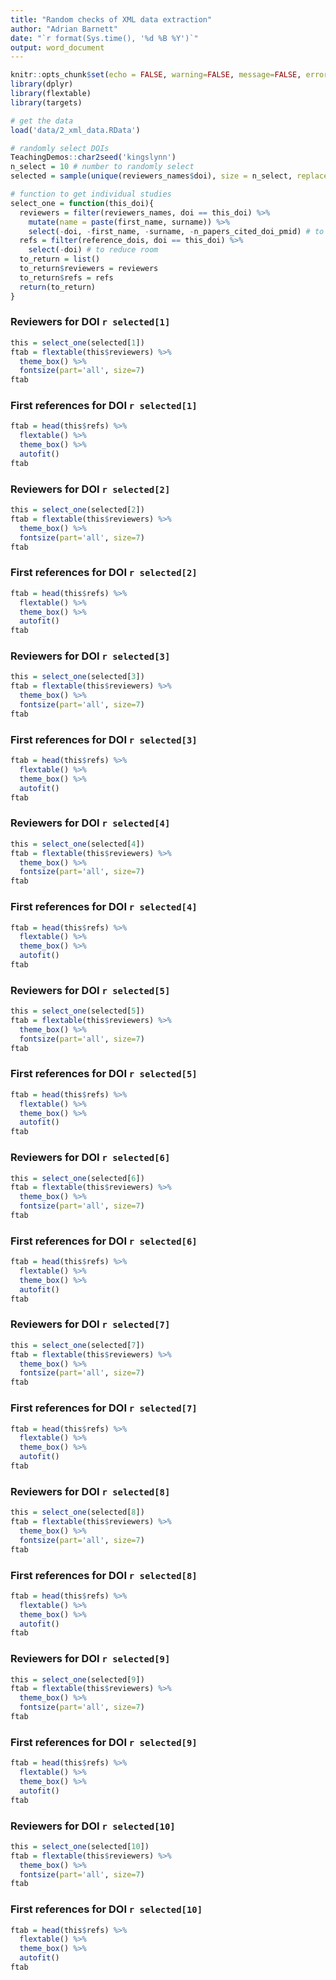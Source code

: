 ```yaml
---
title: "Random checks of XML data extraction"
author: "Adrian Barnett"
date: "`r format(Sys.time(), '%d %B %Y')`"
output: word_document
---
```


```r
knitr::opts_chunk$set(echo = FALSE, warning=FALSE, message=FALSE, error=FALSE, comment='', dpi=400)
library(dplyr)
library(flextable)
library(targets)

# get the data
load('data/2_xml_data.RData')

# randomly select DOIs
TeachingDemos::char2seed('kingslynn')
n_select = 10 # number to randomly select
selected = sample(unique(reviewers_names$doi), size = n_select, replace = FALSE)

# function to get individual studies
select_one = function(this_doi){
  reviewers = filter(reviewers_names, doi == this_doi) %>%
    mutate(name = paste(first_name, surname)) %>% 
    select(-doi, -first_name, -surname, -n_papers_cited_doi_pmid) # to reduce room
  refs = filter(reference_dois, doi == this_doi) %>%
    select(-doi) # to reduce room
  to_return = list()
  to_return$reviewers = reviewers
  to_return$refs = refs
  return(to_return)
}
```

### Reviewers for DOI `r selected[1]`

```r
this = select_one(selected[1])
ftab = flextable(this$reviewers) %>%
  theme_box() %>%
  fontsize(part='all', size=7) 
ftab
```

### First references for DOI `r selected[1]`

```r
ftab = head(this$refs) %>%
  flextable() %>%
  theme_box() %>%
  autofit()
ftab
```


### Reviewers for DOI `r selected[2]`

```r
this = select_one(selected[2])
ftab = flextable(this$reviewers) %>%
  theme_box() %>%
  fontsize(part='all', size=7) 
ftab
```

### First references for DOI `r selected[2]`

```r
ftab = head(this$refs) %>%
  flextable() %>%
  theme_box() %>%
  autofit()
ftab
```

### Reviewers for DOI `r selected[3]`

```r
this = select_one(selected[3])
ftab = flextable(this$reviewers) %>%
  theme_box() %>%
  fontsize(part='all', size=7) 
ftab
```

### First references for DOI `r selected[3]`

```r
ftab = head(this$refs) %>%
  flextable() %>%
  theme_box() %>%
  autofit()
ftab
```

### Reviewers for DOI `r selected[4]`

```r
this = select_one(selected[4])
ftab = flextable(this$reviewers) %>%
  theme_box() %>%
  fontsize(part='all', size=7) 
ftab
```

### First references for DOI `r selected[4]`

```r
ftab = head(this$refs) %>%
  flextable() %>%
  theme_box() %>%
  autofit()
ftab
```

### Reviewers for DOI `r selected[5]`

```r
this = select_one(selected[5])
ftab = flextable(this$reviewers) %>%
  theme_box() %>%
  fontsize(part='all', size=7) 
ftab
```

### First references for DOI `r selected[5]`

```r
ftab = head(this$refs) %>%
  flextable() %>%
  theme_box() %>%
  autofit()
ftab
```

### Reviewers for DOI `r selected[6]`

```r
this = select_one(selected[6])
ftab = flextable(this$reviewers) %>%
  theme_box() %>%
  fontsize(part='all', size=7) 
ftab
```

### First references for DOI `r selected[6]`

```r
ftab = head(this$refs) %>%
  flextable() %>%
  theme_box() %>%
  autofit()
ftab
```

### Reviewers for DOI `r selected[7]`

```r
this = select_one(selected[7])
ftab = flextable(this$reviewers) %>%
  theme_box() %>%
  fontsize(part='all', size=7) 
ftab
```

### First references for DOI `r selected[7]`

```r
ftab = head(this$refs) %>%
  flextable() %>%
  theme_box() %>%
  autofit()
ftab
```

### Reviewers for DOI `r selected[8]`

```r
this = select_one(selected[8])
ftab = flextable(this$reviewers) %>%
  theme_box() %>%
  fontsize(part='all', size=7) 
ftab
```

### First references for DOI `r selected[8]`

```r
ftab = head(this$refs) %>%
  flextable() %>%
  theme_box() %>%
  autofit()
ftab
```

### Reviewers for DOI `r selected[9]`

```r
this = select_one(selected[9])
ftab = flextable(this$reviewers) %>%
  theme_box() %>%
  fontsize(part='all', size=7) 
ftab
```

### First references for DOI `r selected[9]`

```r
ftab = head(this$refs) %>%
  flextable() %>%
  theme_box() %>%
  autofit()
ftab
```

### Reviewers for DOI `r selected[10]`

```r
this = select_one(selected[10])
ftab = flextable(this$reviewers) %>%
  theme_box() %>%
  fontsize(part='all', size=7) 
ftab
```

### First references for DOI `r selected[10]`

```r
ftab = head(this$refs) %>%
  flextable() %>%
  theme_box() %>%
  autofit()
ftab
```


